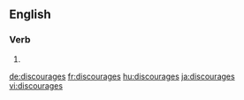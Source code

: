 ==English==

===Verb===
{{head|en}}

# {{en-third-person singular of|discourage}}

[[de:discourages]]
[[fr:discourages]]
[[hu:discourages]]
[[ja:discourages]]
[[vi:discourages]]